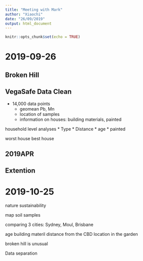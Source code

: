 ```yaml
---
title: "Meeting with Mark"
author: "Xiaochi"
date: "26/09/2019"
output: html_document
---
```


```r
knitr::opts_chunk$set(echo = TRUE)
```

# 2019-09-26

## Broken Hill



## VegaSafe Data Clean

* 14,000 data points
  * geomean Pb, Mn
  * location of samples
  * information on houses: building materials, painted

household level analyses
* Type
* Distance
* age
* painted

worst house
best house


## 2019APR

## Extention

# 2019-10-25

nature sustainability

map soil samples

comparing 3 cities: Sydney, Moul, Brisbane

age
building materil
distance from the CBD
location in the garden

broken hill is unusual

Data separation
